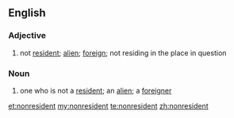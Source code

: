 ==English==

===Adjective===
{{en-adj|-}}

# not [[resident]]; [[alien]]; [[foreign]]; not residing in the place in question

===Noun===
{{en-noun}}

# one who is not a [[resident]]; an [[alien]]; a [[foreigner]]

[[et:nonresident]]
[[my:nonresident]]
[[te:nonresident]]
[[zh:nonresident]]